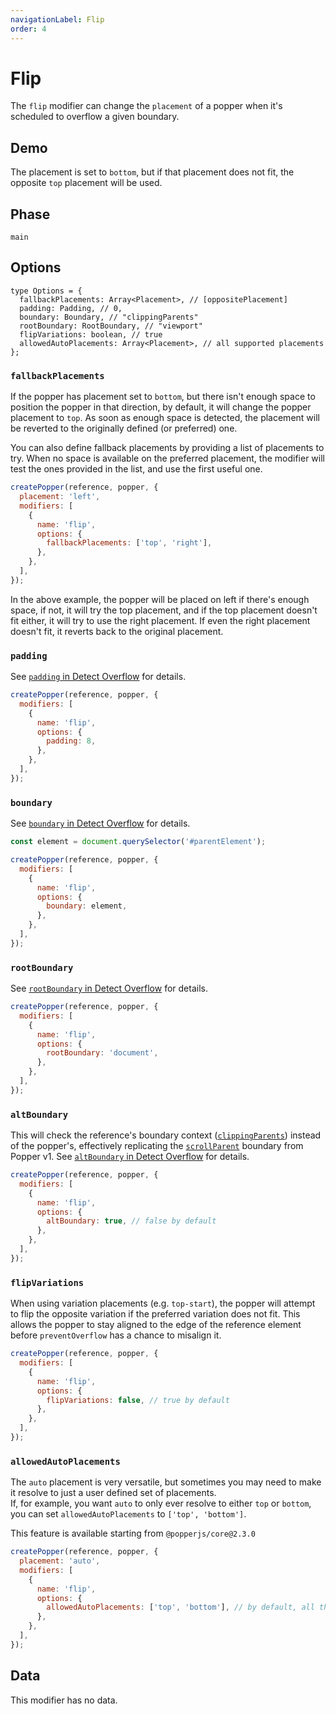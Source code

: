 ```yaml
---
navigationLabel: Flip
order: 4
---
```



# Flip

The `flip` modifier can change the `placement` of a popper when it's scheduled
to overflow a given boundary.

<x-ad />

## Demo

The placement is set to `bottom`, but if that placement does not fit, the
opposite `top` placement will be used.

<FlipDemo />

## Phase

`main`

## Options

```flow
type Options = {
  fallbackPlacements: Array<Placement>, // [oppositePlacement]
  padding: Padding, // 0,
  boundary: Boundary, // "clippingParents"
  rootBoundary: RootBoundary, // "viewport"
  flipVariations: boolean, // true
  allowedAutoPlacements: Array<Placement>, // all supported placements
};
```

### `fallbackPlacements`

If the popper has placement set to `bottom`, but there isn't enough space to
position the popper in that direction, by default, it will change the popper
placement to `top`. As soon as enough space is detected, the placement will be
reverted to the originally defined (or preferred) one.

You can also define fallback placements by providing a list of placements to
try. When no space is available on the preferred placement, the modifier will
test the ones provided in the list, and use the first useful one.

```js
createPopper(reference, popper, {
  placement: 'left',
  modifiers: [
    {
      name: 'flip',
      options: {
        fallbackPlacements: ['top', 'right'],
      },
    },
  ],
});
```

In the above example, the popper will be placed on left if there's enough space,
if not, it will try the top placement, and if the top placement doesn't fit
either, it will try to use the right placement. If even the right placement
doesn't fit, it reverts back to the original placement.

### `padding`

See [`padding` in Detect Overflow](../../utils/detect-overflow/#padding) for
details.

```js
createPopper(reference, popper, {
  modifiers: [
    {
      name: 'flip',
      options: {
        padding: 8,
      },
    },
  ],
});
```

### `boundary`

See [`boundary` in Detect Overflow](../../utils/detect-overflow/#boundary) for
details.

```js
const element = document.querySelector('#parentElement');

createPopper(reference, popper, {
  modifiers: [
    {
      name: 'flip',
      options: {
        boundary: element,
      },
    },
  ],
});
```

### `rootBoundary`

See
[`rootBoundary` in Detect Overflow](../../utils/detect-overflow/#rootboundary)
for details.

```js
createPopper(reference, popper, {
  modifiers: [
    {
      name: 'flip',
      options: {
        rootBoundary: 'document',
      },
    },
  ],
});
```

### `altBoundary`

This will check the reference's boundary context
([`clippingParents`](../../utils/detect-overflow/#boundary)) instead of the
popper's, effectively replicating the
[`scrollParent`](../../../v1/#preventoverflowboundarieselement) boundary from
Popper v1. See
[`altBoundary` in Detect Overflow](../../utils/detect-overflow/#altboundary) for
details.

```js
createPopper(reference, popper, {
  modifiers: [
    {
      name: 'flip',
      options: {
        altBoundary: true, // false by default
      },
    },
  ],
});
```

### `flipVariations`

When using variation placements (e.g. `top-start`), the popper will attempt to
flip the opposite variation if the preferred variation does not fit. This allows
the popper to stay aligned to the edge of the reference element before
`preventOverflow` has a chance to misalign it.

```js
createPopper(reference, popper, {
  modifiers: [
    {
      name: 'flip',
      options: {
        flipVariations: false, // true by default
      },
    },
  ],
});
```

### `allowedAutoPlacements`

The `auto` placement is very versatile, but sometimes you may need to make it
resolve to just a user defined set of placements.  
If, for example, you want `auto` to only ever resolve to either `top` or
`bottom`, you can set `allowedAutoPlacements` to `['top', 'bottom']`.

This feature is available starting from `@popperjs/core@2.3.0`

```js
createPopper(reference, popper, {
  placement: 'auto',
  modifiers: [
    {
      name: 'flip',
      options: {
        allowedAutoPlacements: ['top', 'bottom'], // by default, all the placements are allowed
      },
    },
  ],
});
```

## Data

This modifier has no data.
